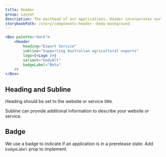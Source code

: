 ```yaml
---
title: Header
group: Layout
description: The masthead of our applications, Header incorporates our AWE brand, and provides a user context on where they are.
storybookPath: /story/components-header--body-background
---
```


```jsx live
<Box palette="dark">
	<Header
		heading="Export Service"
		subline="Supporting Australian agricultural exports"
		logo={<Logo />}
		variant="bodyAlt"
		badgeLabel="Beta"
	/>
</Box>
```

## Heading and Subline

Heading should be set to the website or service title.

Subline can provide additional information to describe your website or service.

## Badge

We use a badge to indicate if an application is in a prerelease state. Add `badgeLabel` prop to implement.
